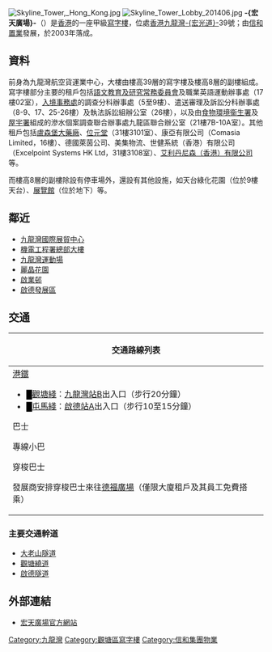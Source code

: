 [[File:Skyline_Tower,_Hong_Kong.jpg|right]]
[[File:Skyline_Tower_Lobby_201406.jpg|thumb]]
'''-{宏天廣場}-'''（{{lang-en|'''Skyline Tower'''}}）是[[香港|香港]]的一座甲級[[寫字樓|寫字樓]]，位處[[香港|香港]][[九龍灣|九龍灣]][[宏光道|-{宏光道}-]]39號；由[[信和置業|信和置業]]發展，於2003年落成。

== 資料 ==
前身為九龍灣航空貨運業中心，大樓由樓高39層的寫字樓及樓高8層的副樓組成。寫字樓部分主要的租戶包括[[語文教育及研究常務委員會|語文教育及研究常務委員會]]及職業英語運動辦事處（17樓02室），[[入境事務處|入境事務處]]的調查分科辦事處（5至9樓）、遣送審理及訴訟分科辦事處（8-9、17、25-26樓）及執法訴訟組辦公室（26樓），以及由[[食物環境衞生署|食物環境衞生署]]及[[屋宇署|屋宇署]]組成的滲水個案調查聯合辦事處九龍區聯合辦公室（21樓7B-10A室）。其他租戶包括[[盧森堡大藥廠|盧森堡大藥廠]]、[[位元堂|位元堂]]（31樓3101室）、康亞有限公司（Comasia Limited，16樓）、德國萊茵公司、美集物流、世健系統（香港）有限公司（Excelpoint Systems HK Ltd，31樓3108室）、[[艾利丹尼森（香港）有限公司|艾利丹尼森（香港）有限公司]]等。

而樓高8層的副樓除設有停車場外，還設有其他設施，如天台綠化花園（位於9樓天台）、[[展覽館|展覽館]]（位於地下）等。

== 鄰近 ==
* [[九龍灣國際展貿中心|九龍灣國際展貿中心]]
* [[機電工程署總部大樓|機電工程署總部大樓]]
* [[九龍灣運動場|九龍灣運動場]]
* [[麗晶花園|麗晶花園]]
* [[啓業邨|啟業邨]]
* [[啟德|啟德發展區]]

== 交通 ==
{| class="mw-collapsible mw-collapsed wikitable" style="background:yellow; margin: 0 auto; width: auto;" 
! 交通路線列表
|-
|
;[[港鐵|港鐵]]
*<font color="{{觀塘綫色彩}}">█</font>[[觀塘綫|觀塘綫]]：[[九龍灣站|九龍灣站]]B出入口（步行20分鐘）
*<font color="{{屯馬綫色彩}}">█</font>[[屯馬綫|屯馬綫]]：[[啟德站|啟德站]]A出入口（步行10至15分鐘）
;巴士
{{九龍新界巴士簡單列表|5D|5M|11X|13X|14X|15A|15X|20|22|22M|24|28|28B|74A|78X|98D|98P|213X|215P|215X|219X|224X|296D|297|796P|N796|X6C}}{{過海隧道巴士簡單列表|101X|107|108|606|606A|606X|608|608P|641}}
;專線小巴
{{九龍專線小巴簡單列表|15|56|62S|87|89B}}{{新界專線小巴簡單列表|110|110A|111}}
;穿梭巴士
發展商安排穿梭巴士來往[[德福廣場|德福廣場]]（僅限大廈租戶及其員工免費搭乘）
|}
===主要交通幹道===
*[[大老山隧道|大老山隧道]]
*[[觀塘繞道|觀塘繞道]]
*[[啟德隧道|啟德隧道]]

== 外部連結 ==
{{commons category|Skyline Tower, Hong Kong}}
* [http://www.skylinetower.com.hk 宏天廣場官方網站] {{Wayback|url=http://www.skylinetower.com.hk/ |date=20070503011903 }} 
{{信和置業}}

[[Category:九龍灣|Category:九龍灣]]
[[Category:觀塘區寫字樓|Category:觀塘區寫字樓]]
[[Category:信和集團物業|Category:信和集團物業]]


{{Hk-buil-stub}}